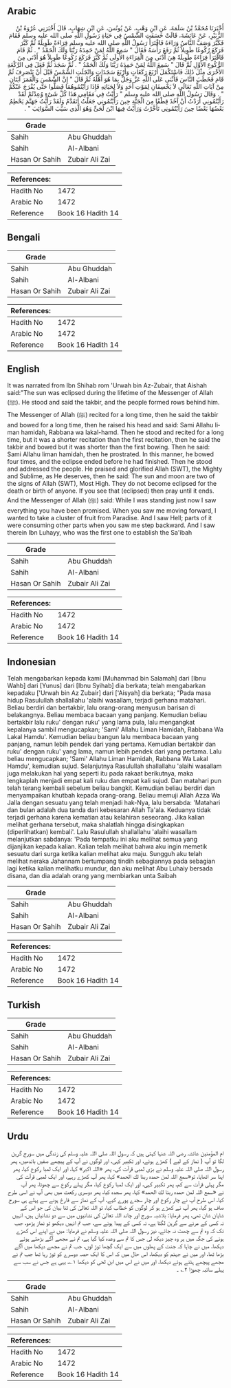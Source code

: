 ## Arabic


<div dir="rtl" lang="ar" style={{fontSize:'larger',backgroundColor:'#f8f9fa',padding:20}}>
أَخْبَرَنَا مُحَمَّدُ بْنُ سَلَمَةَ، عَنِ ابْنِ وَهْبٍ، عَنْ يُونُسَ، عَنِ ابْنِ شِهَابٍ، قَالَ أَخْبَرَنِي عُرْوَةُ بْنُ الزُّبَيْرِ، عَنْ عَائِشَةَ، قَالَتْ خَسَفَتِ الشَّمْسُ فِي حَيَاةِ رَسُولِ اللَّهِ صلى الله عليه وسلم فَقَامَ فَكَبَّرَ وَصَفَّ النَّاسُ وَرَاءَهُ فَاقْتَرَأَ رَسُولُ اللَّهِ صلى الله عليه وسلم قِرَاءَةً طَوِيلَةً ثُمَّ كَبَّرَ فَرَكَعَ رُكُوعًا طَوِيلاً ثُمَّ رَفَعَ رَأْسَهُ فَقَالَ ‏‏"‏‏ سَمِعَ اللَّهُ لِمَنْ حَمِدَهُ رَبَّنَا وَلَكَ الْحَمْدُ ‏‏"‏‏ ‏‏.‏‏ ثُمَّ قَامَ فَاقْتَرَأَ قِرَاءَةً طَوِيلَةً هِيَ أَدْنَى مِنَ الْقِرَاءَةِ الأُولَى ثُمَّ كَبَّرَ فَرَكَعَ رُكُوعًا طَوِيلاً هُوَ أَدْنَى مِنَ الرُّكُوعِ الأَوَّلِ ثُمَّ قَالَ ‏‏"‏‏ سَمِعَ اللَّهُ لِمَنْ حَمِدَهُ رَبَّنَا وَلَكَ الْحَمْدُ ‏‏"‏‏ ‏‏.‏‏ ثُمَّ سَجَدَ ثُمَّ فَعَلَ فِي الرَّكْعَةِ الأُخْرَى مِثْلَ ذَلِكَ فَاسْتَكْمَلَ أَرْبَعَ رَكَعَاتٍ وَأَرْبَعَ سَجَدَاتٍ وَانْجَلَتِ الشَّمْسُ قَبْلَ أَنْ يَنْصَرِفَ ثُمَّ قَامَ فَخَطَبَ النَّاسَ فَأَثْنَى عَلَى اللَّهِ عَزَّ وَجَلَّ بِمَا هُوَ أَهْلُهُ ثُمَّ قَالَ ‏‏"‏‏ إِنَّ الشَّمْسَ وَالْقَمَرَ آيَتَانِ مِنْ آيَاتِ اللَّهِ تَعَالَى لاَ يَخْسِفَانِ لِمَوْتِ أَحَدٍ وَلاَ لِحَيَاتِهِ فَإِذَا رَأَيْتُمُوهُمَا فَصَلُّوا حَتَّى يُفْرَجَ عَنْكُمْ ‏‏"‏‏ ‏‏.‏‏ وَقَالَ رَسُولُ اللَّهِ صلى الله عليه وسلم ‏‏"‏‏ رَأَيْتُ فِي مَقَامِي هَذَا كُلَّ شَىْءٍ وُعِدْتُمْ لَقَدْ رَأَيْتُمُونِي أَرَدْتُ أَنْ آخُذَ قِطْفًا مِنَ الْجَنَّةِ حِينَ رَأَيْتُمُونِي جَعَلْتُ أَتَقَدَّمُ وَلَقَدْ رَأَيْتُ جَهَنَّمَ يَحْطِمُ بَعْضُهَا بَعْضًا حِينَ رَأَيْتُمُونِي تَأَخَّرْتُ وَرَأَيْتُ فِيهَا ابْنَ لُحَىٍّ وَهُوَ الَّذِي سَيَّبَ السَّوَائِبَ ‏‏"‏‏ ‏‏.‏‏
</div>
<div style={{backgroundColor:'#f8f9fa',padding:20, marginBottom: 10}}><table> <thead> <tr> <th>Grade</th> <th></th> </tr> </thead> <tbody> <tr><td>Sahih</td><td>Abu Ghuddah</td></tr><tr><td>Sahih</td><td>Al-Albani</td></tr><tr><td>Hasan Or Sahih</td><td>Zubair Ali Zai</td></tr></tbody></table><table> <thead> <tr> <th>References:</th> <th></th> </tr> </thead> <tbody><tr><td>Hadith No</td><td>1472</td></tr><tr><td>Arabic No</td><td>1472</td></tr><tr><td>Reference</td><td>Book 16 Hadith 14</td></tr></tbody></table></div>

## Bengali


<div dir="ltr" lang="bn" style={{fontSize:'larger',backgroundColor:'#f8f9fa',padding:20}}>

</div>
<div style={{backgroundColor:'#f8f9fa',padding:20, marginBottom: 10}}><table> <thead> <tr> <th>Grade</th> <th></th> </tr> </thead> <tbody> <tr><td>Sahih</td><td>Abu Ghuddah</td></tr><tr><td>Sahih</td><td>Al-Albani</td></tr><tr><td>Hasan Or Sahih</td><td>Zubair Ali Zai</td></tr></tbody></table><table> <thead> <tr> <th>References:</th> <th></th> </tr> </thead> <tbody><tr><td>Hadith No</td><td>1472</td></tr><tr><td>Arabic No</td><td>1472</td></tr><tr><td>Reference</td><td>Book 16 Hadith 14</td></tr></tbody></table></div>

## English


<div dir="ltr" lang="en" style={{fontSize:'larger',backgroundColor:'#f8f9fa',padding:20}}>
It was narrated from Ibn Shihab rom 'Urwah bin Az-Zubair, that Aishah said:"The sun was eclipsed during the lifetime of the Messenger of Allah (ﷺ). He stood and said the takbir, and the people formed rows behind him. The Messenger of Allah (ﷺ) recited for a long time, then he said the takbir and bowed for a long time, then he raised his head and said: Sami Allahu liman hamidah, Rabbana wa lakal-hamd. Then he stood and recited for a long time, but it was a shorter recitation than the first recitation, then he said the takbir and bowed but it was shorter than the first bowing. Then he said: Sami Allahu liman hamidah, then he prostrated. In this manner, he bowed four times, and the eclipse ended before he had finished. Then he stood and addressed the people. He praised and glorified Allah (SWT), the Mighty and Sublime, as He deserves, then he said: The sun and moon are two of the signs of Allah (SWT), Most High. They do not become eclipsed for the death or birth of anyone. If you see that (eclipsed) then pray until it ends. And the Messenger of Allah (ﷺ) said: While I was standing just now I saw everything you have been promised. When you saw me moving forward, I wanted to take a cluster of fruit from Paradise. And I saw Hell; parts of it were consuming other parts when you saw me step backward. And I saw therein Ibn Luhayy, who was the first one to establish the Sa'ibah
</div>
<div style={{backgroundColor:'#f8f9fa',padding:20, marginBottom: 10}}><table> <thead> <tr> <th>Grade</th> <th></th> </tr> </thead> <tbody> <tr><td>Sahih</td><td>Abu Ghuddah</td></tr><tr><td>Sahih</td><td>Al-Albani</td></tr><tr><td>Hasan Or Sahih</td><td>Zubair Ali Zai</td></tr></tbody></table><table> <thead> <tr> <th>References:</th> <th></th> </tr> </thead> <tbody><tr><td>Hadith No</td><td>1472</td></tr><tr><td>Arabic No</td><td>1472</td></tr><tr><td>Reference</td><td>Book 16 Hadith 14</td></tr></tbody></table></div>

## Indonesian


<div dir="ltr" lang="id" style={{fontSize:'larger',backgroundColor:'#f8f9fa',padding:20}}>
Telah mengabarkan kepada kami [Muhammad bin Salamah] dari [Ibnu Wahb] dari [Yunus] dari [Ibnu Syihab] dia berkata; telah mengabarkan kepadaku ['Urwah bin Az Zubair] dari ['Aisyah] dia berkata; "Pada masa hidup Rasulullah shallallahu 'alaihi wasallam, terjadi gerhana matahari. Beliau berdiri dan bertakbir, lalu orang-orang menyusun barisan di belakangnya. Beliau membaca bacaan yang panjang. Kemudian beliau bertakbir lalu ruku' dengan ruku' yang lama pula, lalu mengangkat kepalanya sambil mengucapkan; 'Sami' Allahu Liman Hamidah, Rabbana Wa Lakal Hamdu'. Kemudian beliau bangun lalu membaca bacaan yang panjang, namun lebih pendek dari yang pertama. Kemudian bertakbir dan ruku' dengan ruku' yang lama, namun lebih pendek dari yang pertama. Lalu beliau mengucapkan; 'Sami' Allahu Liman Hamidah, Rabbana Wa Lakal Hamdu', kemudian sujud. Selanjutnya Rasulullah shallallahu 'alaihi wasallam juga melakukan hal yang seperti itu pada rakaat berikutnya, maka lengkaplah menjadi empat kali ruku dan empat kali sujud. Dan matahari pun telah terang kembali sebelum beliau bangkit. Kemudian beliau berdiri dan menyampaikan khutbah kepada orang-orang. Beliau memuji Allah Azza Wa Jalla dengan sesuatu yang telah menjadi hak-Nya, lalu bersabda: 'Matahari dan bulan adalah dua tanda dari kebesaran Allah Ta'ala. Keduanya tidak terjadi gerhana karena kematian atau kelahiran seseorang. Jika kalian melihat gerhana tersebut, maka shalatlah hingga disingkapkan (diperlihatkan) kembali'. Lalu Rasulullah shallallahu 'alaihi wasallam melanjutkan sabdanya: 'Pada tempatku ini aku melihat semua yang dijanjikan kepada kalian. Kalian telah melihat bahwa aku ingin memetik sesuatu dari surga ketika kalian melihat aku maju. Sungguh aku telah melihat neraka Jahannam bertumpang tindih sebagiannya pada sebagian lagi ketika kalian melihatku mundur, dan aku melihat Abu Luhaiy bersada disana, dan dia adalah orang yang membiarkan unta Saibah
</div>
<div style={{backgroundColor:'#f8f9fa',padding:20, marginBottom: 10}}><table> <thead> <tr> <th>Grade</th> <th></th> </tr> </thead> <tbody> <tr><td>Sahih</td><td>Abu Ghuddah</td></tr><tr><td>Sahih</td><td>Al-Albani</td></tr><tr><td>Hasan Or Sahih</td><td>Zubair Ali Zai</td></tr></tbody></table><table> <thead> <tr> <th>References:</th> <th></th> </tr> </thead> <tbody><tr><td>Hadith No</td><td>1472</td></tr><tr><td>Arabic No</td><td>1472</td></tr><tr><td>Reference</td><td>Book 16 Hadith 14</td></tr></tbody></table></div>

## Turkish


<div dir="ltr" lang="tr" style={{fontSize:'larger',backgroundColor:'#f8f9fa',padding:20}}>

</div>
<div style={{backgroundColor:'#f8f9fa',padding:20, marginBottom: 10}}><table> <thead> <tr> <th>Grade</th> <th></th> </tr> </thead> <tbody> <tr><td>Sahih</td><td>Abu Ghuddah</td></tr><tr><td>Sahih</td><td>Al-Albani</td></tr><tr><td>Hasan Or Sahih</td><td>Zubair Ali Zai</td></tr></tbody></table><table> <thead> <tr> <th>References:</th> <th></th> </tr> </thead> <tbody><tr><td>Hadith No</td><td>1472</td></tr><tr><td>Arabic No</td><td>1472</td></tr><tr><td>Reference</td><td>Book 16 Hadith 14</td></tr></tbody></table></div>

## Urdu


<div dir="rtl" lang="ur" style={{fontSize:'larger',backgroundColor:'#f8f9fa',padding:20}}>
ام المؤمنین عائشہ رضی اللہ عنہا کہتی ہیں کہ رسول اللہ صلی اللہ علیہ وسلم کی زندگی میں سورج گرہن لگا تو آپ ( نماز کے لیے ) کھڑے ہوئے، اور تکبیر کہی، اور لوگوں نے آپ کے پیچھے صفیں باندھیں، پھر رسول اللہ صلی اللہ علیہ وسلم نے بڑی لمبی قرآت کی، پھر «اللہ اکبر» کہا، اور ایک لمبا رکوع کیا، پھر اپنا سر اٹھایا، تو«سمع اللہ لمن حمده ربنا لك الحمد» کہا، پھر آپ کھڑے رہے، اور ایک لمبی قرآت کی مگر پہلی قرآت سے کم، پھر تکبیر کہی، اور ایک لمبا رکوع کیا، مگر پہلے رکوع سے چھوٹا، پھر آپ نے «سمع اللہ لمن حمده ربنا لك الحمد» کہا، پھر سجدہ کیا، پھر دوسری رکعت میں بھی آپ نے اسی طرح کیا، اس طرح آپ نے چار رکوع اور چار سجدے پورے کیے، آپ کے نماز سے فارغ ہونے سے پہلے ہی سورج صاف ہو گیا، پھر آپ نے کھڑے ہو کر لوگوں کو خطاب کیا، تو اللہ تعالیٰ کی ثنا بیان کی جو اس کے شایان شان تھی، پھر فرمایا: بلاشبہ سورج اور چاند اللہ تعالیٰ کی نشانیوں میں سے دو نشانیاں ہیں، انہیں نہ کسی کے مرنے سے گرہن لگتا ہے، نہ کسی کے پیدا ہونے سے، جب تم انہیں دیکھو تو نماز پڑھو، جب تک کہ وہ تم سے چھٹ نہ جائے، نیز رسول اللہ صلی اللہ علیہ وسلم نے فرمایا: میں نے اپنے اس کھڑے ہونے کی جگہ میں ہر وہ چیز دیکھ لی جس کا تم سے وعدہ کیا گیا ہے، تم نے مجھے آگے بڑھتے ہوئے دیکھا، میں نے چاہا کہ جنت کے پھلوں میں سے ایک گچھا توڑ لوں، جب تم نے مجھے دیکھا میں آگے بڑھا تھا، اور میں نے جہنم کو دیکھا، اس حال میں کہ اس کا ایک حصہ دوسرے کو توڑ رہا تھا جب تم نے مجھے پیچھے ہٹتے ہوئے دیکھا، اور میں نے اس میں ابن لحی کو دیکھا ۱؎، یہی ہے جس نے سب سے پہلے سائبہ چھوڑا ۲؎ ۔
</div>
<div style={{backgroundColor:'#f8f9fa',padding:20, marginBottom: 10}}><table> <thead> <tr> <th>Grade</th> <th></th> </tr> </thead> <tbody> <tr><td>Sahih</td><td>Abu Ghuddah</td></tr><tr><td>Sahih</td><td>Al-Albani</td></tr><tr><td>Hasan Or Sahih</td><td>Zubair Ali Zai</td></tr></tbody></table><table> <thead> <tr> <th>References:</th> <th></th> </tr> </thead> <tbody><tr><td>Hadith No</td><td>1472</td></tr><tr><td>Arabic No</td><td>1472</td></tr><tr><td>Reference</td><td>Book 16 Hadith 14</td></tr></tbody></table></div>